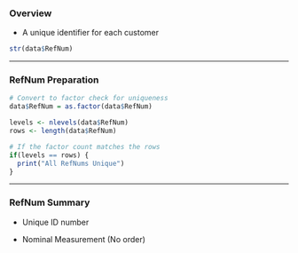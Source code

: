 ### Overview

-   A unique identifier for each customer

```r
str(data$RefNum)
```

------------------------------------------------------------------------

### RefNum Preparation

```r
# Convert to factor check for uniqueness 
data$RefNum = as.factor(data$RefNum)  

levels <- nlevels(data$RefNum)  
rows <- length(data$RefNum)  

# If the factor count matches the rows 
if(levels == rows) {   
  print("All RefNums Unique") 
}
```

------------------------------------------------------------------------

### RefNum Summary

-   Unique ID number

-   Nominal Measurement (No order)
